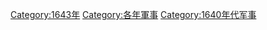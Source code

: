 [[Category:1643年|Category:1643年]]
[[Category:各年軍事|Category:各年軍事]]
[[Category:1640年代军事|Category:1640年代军事]]